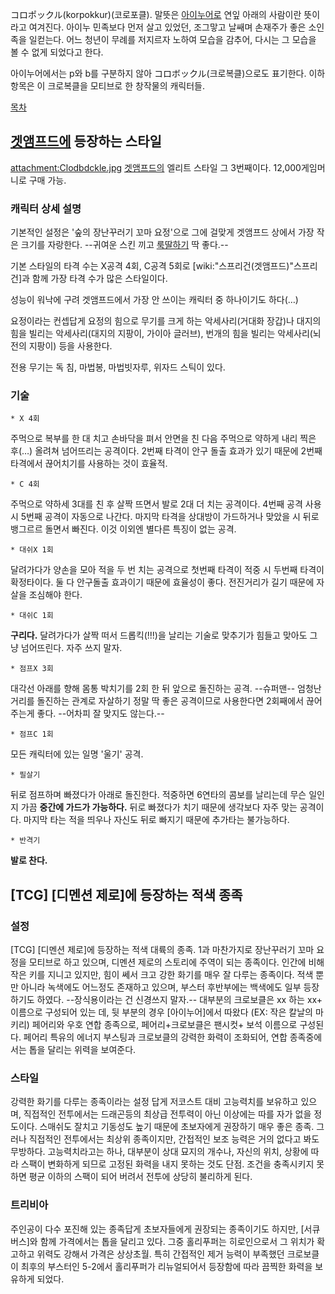 コロポックル(korpokkur)(코로포클). 말뜻은 [[아이누어]]로 연잎 아래의 사람이란 뜻이라고 여겨진다. 아이누 민족보다 먼저 살고 있었던, 조그맣고 날쌔며 손재주가 좋은 소인족을 일컫는다. 어느 청년이 무례를 저지르자 노하여 모습을 감추어, 다시는 그 모습을 볼 수 없게 되었다고 한다.

아이누어에서는 p와 b를 구분하지 않아 コロボックル(크로복클)으로도 표기한다. 이하 항목은 이 크로복클을 모티브로 한 창작물의 캐릭터들.

[[목차]]
== [[겟앰프드]]에 등장하는 스타일 ==
attachment:Clodbdckle.jpg
[[겟앰프드]]의 엘리트 스타일 그 3번째이다. 12,000게임머니로 구매 가능.

=== 캐릭터 상세 설명 ===
기본적인 설정은 '숲의 장난꾸러기 꼬마 요정'으로 그에 걸맞게 겟앰프드 상에서 가장 작은 크기를 자랑한다. --귀여운 스킨 끼고 [[룩딸]]하기 딱 좋다.--

기본 스타일의 타격 수는 X공격 4회, C공격 5회로 [wiki:"스프리건(겟앰프드)"스프리건]과 함께 가장 타격 수가 많은 스타일이다.

성능이 워낙에 구려 겟앰프드에서 가장 안 쓰이는 캐릭터 중 하나이기도 하다(…)

요정이라는 컨셉답게 요정의 힘으로 무기를 크게 하는 악세사리(거대화 장갑)나 대지의 힘을 빌리는 악세사리(대지의 지팡이, 가이아 글러브), 번개의 힘을 빌리는 악세사리(뇌전의 지팡이) 등을 사용한다.

전용 무기는 독 침, 마법봉, 마법빗자루, 위자드 스틱이 있다.


=== 기술 ===
 * X 4회
주먹으로 복부를 한 대 치고 손바닥을 펴서 안면을 친 다음 주먹으로 약하게 내리 찍은 후(…) 올려쳐 넘어뜨리는 공격이다. 2번째 타격이 안구 돌출 효과가 있기 때문에 2번째 타격에서 끊어치기를 사용하는 것이 효율적.

 * C 4회
주먹으로 약하세 3대를 친 후 살짝 뜨면서 발로 2대 더 치는 공격이다. 4번째 공격 사용시 5번째 공격이 자동으로 나간다. 마지막 타격을 상대방이 가드하거나 맞았을 시 뒤로 뱅그르르 돌면서 빠진다. 이것 이외엔 별다른 특징이 없는 공격.

 * 대쉬X 1회
달려가다가 양손을 모아 적을 두 번 치는 공격으로 첫번째 타격이 적중 시 두번째 타격이 확정타이다. 둘 다 안구돌출 효과이기 때문에 효율성이 좋다. 전진거리가 길기 때문에 자살을 조심해야 한다.

 * 대쉬C 1회
'''구리다.''' 달려가다가 살짝 떠서 드롭킥(!!!)을 날리는 기술로 맞추기가 힘들고 맞아도 그냥 넘어뜨린다. 자주 쓰지 말자.

 * 점프X 3회
대각선 아래를 향해 몸통 박치기를 2회 한 뒤 앞으로 돌진하는 공격. --슈퍼맨-- 엄청난 거리를 돌진하는 관계로 자살하기 정말 딱 좋은 공격이므로 사용한다면 2회째에서 끊어주는게 좋다. --어차피 잘 맞지도 않는다.--

 * 점프C 1회
모든 캐릭터에 있는 일명 '울기' 공격.

 * 필살기
뒤로 점프하며 빠졌다가 아래로 돌진한다. 적중하면 6연타의 콤보를 날리는데 무슨 일인지 가끔 '''중간에 가드가 가능하다.''' 뒤로 빠졌다가 치기 때문에 생각보다 자주 맞는 공격이다. 마지막 타는 적을 띄우나 자신도 뒤로 빠지기 때문에 추가타는 불가능하다.

 * 반격기
'''발로 찬다.'''

== [TCG] [디멘션 제로]에 등장하는 적색 종족 ==

=== 설정 === 
[TCG] [디멘션 제로]에 등장하는 적색 대륙의 종족. 1과 마찬가지로 장난꾸러기 꼬마 요정을 모티브로 하고 있으며, 디멘션 제로의 스토리에 주역이 되는 종족이다. 인간에 비해 작은 키를 지니고 있지만, 힘이 쎄서 크고 강한 화기를 매우 잘 다루는 종족이다. 적색 뿐만 아니라 녹색에도 어느정도 존재하고 있으며, 부스터 후반부에는 백색에도 일부 등장하기도 하였다. --장식용이라는 건 신경쓰지 말자.-- 대부분의 크로보클은 xx 하는 xx+ 이름으로 구성되어 있는 데, 뒷 부분의 경우 [아이누어]에서 따왔다 (EX: 작은 칼날의 마키리)
페어리와 우호 연합 종족으로, 페어리+크로보클은 팬시컷+ 보석 이름으로 구성된다. 페어리 특유의 에너지 부스팅과 크로보클의 강력한 화력이 조화되어, 연합 종족중에서는 톱을 달리는 위력을 보여준다.


=== 스타일 ===
강력한 화기를 다루는 종족이라는 설정 답게 저코스트 대비 고능력치를 보유하고 있으며, 직접적인 전투에서는 드래곤등의 최상급 전투력이 아닌 이상에는 따를 자가 없을 정도이다. 스매쉬도 잘치고 기동성도 높기 때문에 초보자에게 권장하기 매우 좋은 종족. 그러나 직접적인 전투에서는 최상위 종족이지만, 간접적인 보조 능력은 거의 없다고 봐도 무방하다. 고능력치라고는 하나, 대부분이 상대 묘지의 개수나, 자신의 위치, 상황에 따라 스팩이 변화하게 되므로 고정된 화력을 내지 못하는 것도 단점. 조건을 충족시키지 못하면 평균 이하의 스팩이 되어 버려서 전투에 상당히 불리하게 된다.

=== 트리비아 ===
주인공이 다수 포진해 있는 종족답게 초보자들에게 권장되는 종족이기도 하지만, [서큐버스]와 함께 가격에서는 톱을 달리고 있다. 그중 홀리푸퍼는 히로인으로서 그 위치가 확고하고 위력도 강해서 가격은 상상초월. 특히 간접적인 제거 능력이 부족했던 크로보클이 최후의 부스터인 5-2에서 홀리푸퍼가 리뉴얼되어서 등장함에 따라 끔찍한 화력을 보유하게 되었다.
